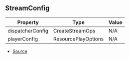 ## StreamConfig

| Property | Type | Value |
| ----------- | ----------- | ----------- |
| dispatcherConfig | CreateStreamOps | N/A |
| playerConfig | ResourcePlayOptions | N/A |


- [Source](https://github.com/Androz2091/discord-player/blob/e2a9cfc/packages/discord-player/src/manager/GuildQueuePlayerNode.ts#L34)